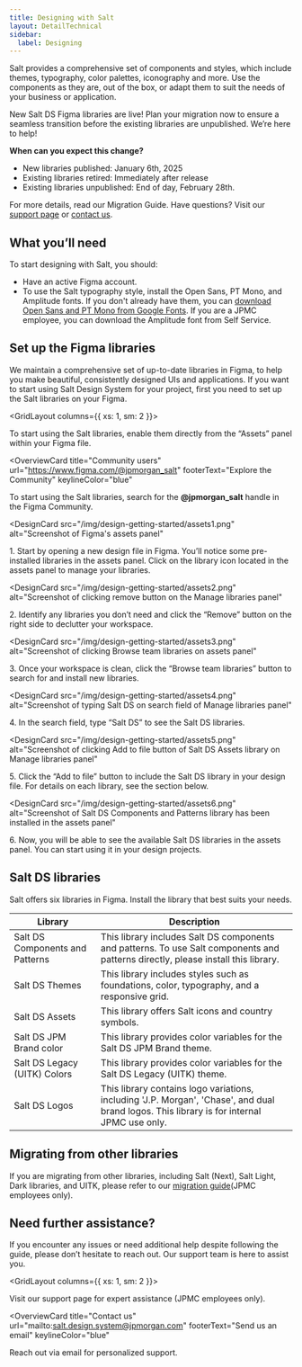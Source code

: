 ```yaml
---
title: Designing with Salt
layout: DetailTechnical
sidebar:
  label: Designing
---
```


Salt provides a comprehensive set of components and styles, which include themes, typography, color palettes, iconography and more. Use the components as they are, out of the box, or adapt them to suit the needs of your business or application.

<Callout title="Start Your Migration">

New Salt DS Figma libraries are live! Plan your migration now to ensure a seamless transition before the existing libraries are unpublished. We’re here to help!
  
**When can you expect this change?**

- New libraries published: January 6th, 2025
- Existing libraries retired: Immediately after release
- Existing libraries unpublished: End of day, February 28th.

For more details, read our Migration Guide. Have questions? Visit our [support page](https://go/salt-ds-internal/support) or [contact us](/salt/support-and-contributions/index).

</Callout>

## What you’ll need

To start designing with Salt, you should:

- Have an active Figma account.
- To use the Salt typography style, install the Open Sans, PT Mono, and Amplitude fonts. If you don't already have them, you can [download Open Sans and PT Mono from Google Fonts](https://fonts.google.com/share?selection.family=Open+Sans:ital,wght@0,300;0,400;0,500;0,600;0,700;0,800;1,300;1,400;1,500;1,600;1,700;1,800|PT+Mono). If you are a JPMC employee, you can download the Amplitude font from Self Service.

## Set up the Figma libraries

We maintain a comprehensive set of up-to-date libraries in Figma, to help you make beautiful, consistently designed UIs and applications. If you want to start using Salt Design System for your project, first you need to set up the Salt libraries on your Figma.

<GridLayout columns={{ xs: 1, sm: 2 }}>
  
  <OverviewCard           
    title="J.P. Morgan employees"
    url="https://www.figma.com/files/858076651348346387/project/72279506?fuid=1055082680458678350"
    footerText="Explore the Salt team space"
    keylineColor="blue"
    >
To start using the Salt libraries, enable them directly from the “Assets” panel within your Figma file.
  </OverviewCard>
  
<OverviewCard 
  title="Community users" 
  url="https://www.figma.com/@jpmorgan_salt"
  footerText="Explore the Community" 
  keylineColor="blue"
  >
To start using the Salt libraries, search for the **@jpmorgan_salt** handle in the Figma Community.
</OverviewCard>

</GridLayout>

<DesignCards>

<DesignCard
      src="/img/design-getting-started/assets1.png"
      alt="Screenshot of Figma's assets panel"
>

1\. Start by opening a new design file in Figma. You’ll notice some pre-installed libraries in the assets panel. Click on the library icon located in the assets panel to manage your libraries.

</DesignCard>

<DesignCard
      src="/img/design-getting-started/assets2.png"
      alt="Screenshot of clicking remove button on the Manage libraries panel"
>

2\. Identify any libraries you don’t need and click the “Remove” button on the right side to declutter your workspace.

</DesignCard>

<DesignCard
      src="/img/design-getting-started/assets3.png"
      alt="Screenshot of clicking Browse team libraries on assets panel"
>

3\. Once your workspace is clean, click the “Browse team libraries” button to search for and install new libraries.

</DesignCard>

<DesignCard
      src="/img/design-getting-started/assets4.png"
      alt="Screenshot of typing Salt DS on search field of Manage libraries panel"
>

4\. In the search field, type “Salt DS” to see the Salt DS libraries.

</DesignCard>

<DesignCard
      src="/img/design-getting-started/assets5.png"
      alt="Screenshot of clicking Add to file button of Salt DS Assets library on Manage libraries panel"
>

5\. Click the “Add to file” button to include the Salt DS library in your design file. For details on each library, see the section below.

</DesignCard>

<DesignCard
      src="/img/design-getting-started/assets6.png"
      alt="Screenshot of Salt DS Components and Patterns library has been installed in the assets panel"
>

6\. Now, you will be able to see the available Salt DS libraries in the assets panel. You can start using it in your design projects.

</DesignCard>

</DesignCards>

## Salt DS libraries

Salt offers six libraries in Figma. Install the library that best suits your needs.

<div className="saltSite-util-space-below-2x">

| Library                         | Description                                                                                                                                |
| ------------------------------- | ------------------------------------------------------------------------------------------------------------------------------------------ |
| Salt DS Components and Patterns | This library includes Salt DS components and patterns. To use Salt components and patterns directly, please install this library.          |
| Salt DS Themes                  | This library includes styles such as foundations, color, typography, and a responsive grid.                                                |
| Salt DS Assets                  | This library offers Salt icons and country symbols.                                                                                        |
| Salt DS JPM Brand color         | This library provides color variables for the Salt DS JPM Brand theme.                                                                     |
| Salt DS Legacy (UITK) Colors    | This library provides color variables for the Salt DS Legacy (UITK) theme.                                                                 |
| Salt DS Logos                   | This library contains logo variations, including 'J.P. Morgan', 'Chase', and dual brand logos. This library is for internal JPMC use only. |

</div>

## Migrating from other libraries

If you are migrating from other libraries, including Salt (Next), Salt Light, Dark libraries, and UITK, please refer to our [migration guide](https://go/salt-ds-internal/migration-strategies/new-salt-ds-figma)(JPMC employees only).

## Need further assistance?

If you encounter any issues or need additional help despite following the guide, please don’t hesitate to reach out. Our support team is here to assist you.

<GridLayout columns={{ xs: 1, sm: 2 }}>
  
<OverviewCard           
    title="Support"
    url="https://go/salt-ds-internal/support"
    footerText="Visit support page"
    keylineColor="blue"
    >
Visit our support page for expert assistance (JPMC employees only).
  </OverviewCard>

<OverviewCard
  title="Contact us"
  url="mailto:salt.design.system@jpmorgan.com"
  footerText="Send us an email"
  keylineColor="blue"
>
  Reach out via email for personalized support.
</OverviewCard>

</GridLayout>
